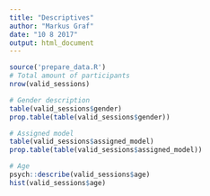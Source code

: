 ```yaml
---
title: "Descriptives"
author: "Markus Graf"
date: "10 8 2017"
output: html_document
---
```

```r
source('prepare_data.R')
# Total amount of participants
nrow(valid_sessions)

# Gender description
table(valid_sessions$gender)
prop.table(table(valid_sessions$gender))

# Assigned model
table(valid_sessions$assigned_model)
prop.table(table(valid_sessions$assigned_model))

# Age
psych::describe(valid_sessions$age)
hist(valid_sessions$age)
```
